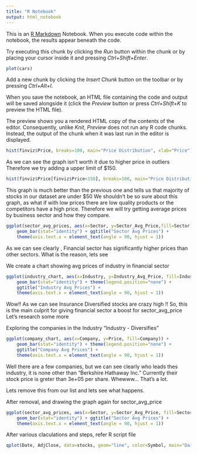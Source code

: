 ```yaml
---
title: "R Notebook"
output: html_notebook
---
```


This is an [R Markdown](http://rmarkdown.rstudio.com) Notebook. When you execute code within the notebook, the results appear beneath the code. 

Try executing this chunk by clicking the *Run* button within the chunk or by placing your cursor inside it and pressing *Ctrl+Shift+Enter*. 

```r
plot(cars)
```

Add a new chunk by clicking the *Insert Chunk* button on the toolbar or by pressing *Ctrl+Alt+I*.

When you save the notebook, an HTML file containing the code and output will be saved alongside it (click the *Preview* button or press *Ctrl+Shift+K* to preview the HTML file).

The preview shows you a rendered HTML copy of the contents of the editor. Consequently, unlike *Knit*, *Preview* does not run any R code chunks. Instead, the output of the chunk when it was last run in the editor is displayed.

```r
hist(finviz$Price, breaks=100, main="Price Distribution", xlab="Price")
```

As we can see the graph isn't worth it due to higher price in outliers
Therefore we  try adding a upper limit of $150.

```r
hist(finviz$Price[finviz$Price<150], breaks=100, main="Price Distribution", xlab="Price")
```

This graph is much better than the previous one and tells us that majority of stocks in our dataset are under $50
We shouldn't be so sure about this graph, as what if with low prices there are low quality products or the competitors have a high price.
Therefore we will try getting average prices by business sector and how they compare.

```r
ggplot(sector_avg_prices, aes(x=Sector, y=Sector_Avg_Price,fill=Sector)) +
    geom_bar(stat="identity") + ggtitle("Sector Avg Prices") +
    theme(axis.text.x = element_text(angle = 90, hjust = 1))
```
As we can see clearly , Financial sector has significantly higher prices than other sectors. 
What is the reason, lets see

 We create a chart showing avg prices of industry in financial sector
```r
ggplot(industry_chart, aes(x=Industry, y=Industry_Avg_Price, fill=Industry)) +
    geom_bar(stat="identity") + theme(legend.position="none") +
    ggtitle("Industry Avg Prices") +
    theme(axis.text.x = element_text(angle = 90, hjust = 1))
```
Wow!! As we can see Insurance Diversified stocks are crazy high !! 
So, this is the main culprit for giving financial sector a boost for sector_avg_price
Let's research some more


Exploring the companies in the Industry "Industry - Diversifies"
```r
ggplot(company_chart, aes(x=Company, y=Price, fill=Company)) +
    geom_bar(stat="identity") + theme(legend.position="none") +
    ggtitle("Company Avg Prices") +
    theme(axis.text.x = element_text(angle = 90, hjust = 1))
```
Well there are a few companies, but we can see clearly who leads thes industry, it is none other than "Berkshire Hathaway Inc."
Currently their stock price is greter than 3e+05 per share.
Whewww... That's a lot.

Lets remove this from our list and lets see what happens.

After removal, and drawing the graph again for sector_avg_price
```r
ggplot(sector_avg_prices, aes(x=Sector, y=Sector_Avg_Price, fill=Sector)) +
    geom_bar(stat="identity") + ggtitle("Sector Avg Prices") +
    theme(axis.text.x = element_text(angle = 90, hjust = 1))
```

After various claculations and steps, refer R script file
```r
qplot(Date, AdjClose, data=stocks, geom="line", color=Symbol, main="Daily Stock Prices")
```

